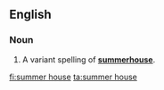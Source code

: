 ==English==
===Noun===
{{en-noun|sg=[[summer]] [[house]]}}

#A variant spelling of '''[[summerhouse]]'''.

[[fi:summer house]]
[[ta:summer house]]